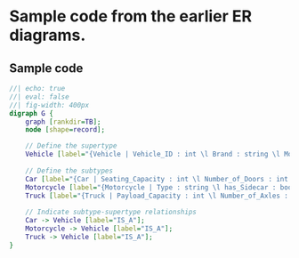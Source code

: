 
# Sample code from the earlier ER diagrams.

## Sample code

```dot
//| echo: true
//| eval: false
//| fig-width: 400px
digraph G {
    graph [rankdir=TB];
    node [shape=record];

    // Define the supertype
    Vehicle [label="{Vehicle | Vehicle_ID : int \l Brand : string \l Model : string \l Year : int \l }"];
  
    // Define the subtypes
    Car [label="{Car | Seating_Capacity : int \l Number_of_Doors : int \l }"];
    Motorcycle [label="{Motorcycle | Type : string \l has_Sidecar : bool \l }"];
    Truck [label="{Truck | Payload_Capacity : int \l Number_of_Axles : int \l }"];
  
    // Indicate subtype-supertype relationships
    Car -> Vehicle [label="IS_A"];
    Motorcycle -> Vehicle [label="IS_A"];
    Truck -> Vehicle [label="IS_A"];
}

```

